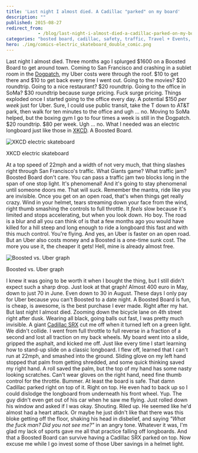```yaml
---
title: 'Last night I almost died. A Cadillac "parked" on my board'
description: ""
published: 2015-08-27
redirect_from: 
            - /blog/last-night-i-almost-died-a-cadillac-parked-on-my-board/swizec/6725
categories: "bosted board, cadillac, safety, traffic, Travel + Events, uber"
hero: ./img/comics-electric_skateboard_double_comic.png
---
```


Last night I almost died. Three months ago I splurged $1600 on a Boosted Board to get around town. Coming to San Francisco and crashing in a sublet room in the [Dogpatch](http://en.wikipedia.org/wiki/Dogpatch "Dogpatch"), my Uber costs were through the roof. $10 to get there and $10 to get back every time I went out. Going to the movies? $20 roundtrip. Going to a nice restaurant? $20 roundtrip. Going to the office in SoMa? $30 roundtrip because surge pricing. Fuck surge pricing. Things exploded once I started going to the office every day. A potential $150 _per week_ just for Uber. Sure, I could use public transit, take the T down to AT&T park, then walk for ten minutes to the office and ugh ... no. Moving to SoMa helped, but the boxing gym I go to four times a week is still in the Dogpatch. $20 roundtrip. $80 per week. Ugh ... no. What I needed was an electric longboard just like those in [XKCD](http://en.wikipedia.org/wiki/Xkcd "Xkcd"). A Boosted Board.

![XKCD electric skateboard](./img/comics-electric_skateboard_double_comic.png)

XKCD electric skateboard

At a top speed of 22mph and a width of not very much, that thing slashes right through San Francisco's traffic. What Giants game? What traffic jam? Boosted Board don't care. You can pass a traffic jam two blocks long in the span of one stop light. It's phenomenal! And it's going to stay phenomenal until someone doors me. That will suck. Remember the mantra, ride like you are invisible. Once you get on an open road, that's when things get really crazy. Wind in your helmet, tears streaming down your face from the wind, right thumb smashing the controls to full throttle. It _feels_ slow because it's limited and stops accelerating, but when you look down. Ho boy. The road is a blur and all you can think of is that a few months ago you would have killed for a hill steep and long enough to ride a longboard this fast and with this much control. You're flying. And yes, an Uber is faster on an open road. But an Uber also costs money and a Boosted is a one-time sunk cost. The more you use it, the cheaper it gets! Hell, mine is already almost free.

![Boosted vs. Uber graph](./img/NCCUdM4.png)

Boosted vs. Uber graph

I knew it was going to be worth it when I bought the thing, but I still didn't expect such a sharp drop. Just look at that graph! Almost 400 euro in May, down to just 70 in June. Even down to 30 in August. These days I only pay for Uber because you can't Boosted to a date night. A Boosted Board is fun, is cheap, is awesome, is the best purchase I ever made. Right after my hat. But last night I almost died. Zooming down the bicycle lane on 4th street right after dusk. Wearing all black, going balls out fast, I was pretty much invisible. A giant [Cadillac SRX](http://en.wikipedia.org/wiki/Cadillac_SRX "Cadillac SRX") cut me off when it turned left on a green light. We didn't collide. I went from full throttle to full reverse in a fraction of a second and lost all traction on my back wheels. My board went into a slide, gripped the asphalt, and kicked me off. Just like every time I start learning how to stand-up slide on a classic longboard. I flew off, learned that I can't run at 22mph, and smashed into the ground. Sliding glove on my left hand stopped that palm from getting shredded, and some quick thinking saved my right hand. A roll saved the palm, but the top of my hand has some nasty looking scratches. Can't wear gloves on the right hand, need fine thumb control for the throttle. Bummer. At least the board is safe. That damn Cadillac parked right on top of it. Right on top. He even had to back up so I could dislodge the longboard from underneath his front wheel. Yup. The guy didn't even get out of his car when he saw me flying. Just rolled down his window and asked if I was okay. Shouting. Riled up. He seemed like he'd almost had a heart attack. Or maybe he just didn't like that there was this bloke getting off the floor, shaking his head in disbelief, and saying _"What the fuck man? Did you not see me?"_ in an angry tone. Whatever it was, I'm glad my lack of sports gave me all that practice falling off longboards. And that a Boosted Board can survive having a Cadillac SRX parked on top. Now excuse me while I go invest some of those Uber savings in a helmet light.
